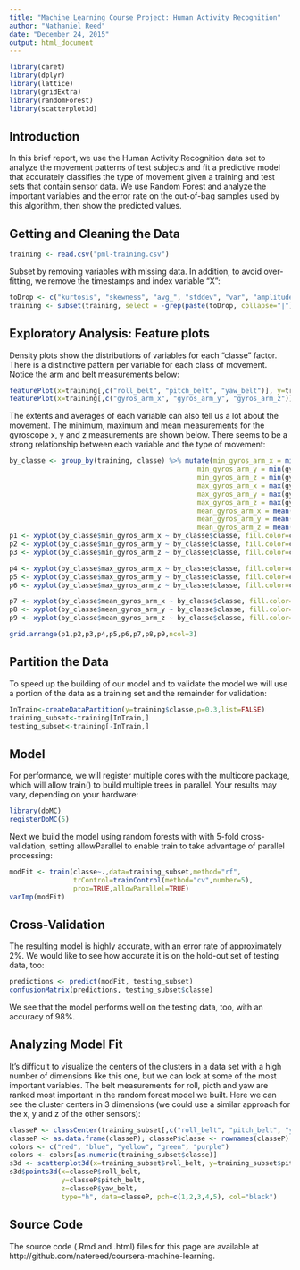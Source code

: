 ```yaml
---
title: "Machine Learning Course Project: Human Activity Recognition"
author: "Nathaniel Reed"
date: "December 24, 2015"
output: html_document
---
```


```r
library(caret)
library(dplyr)
library(lattice)
library(gridExtra)
library(randomForest)
library(scatterplot3d)
```

## Introduction

In this brief report, we use the Human Activity Recognition data set to analyze the movement patterns of test subjects and fit a predictive model that accurately classifies the type of movement given a training and test sets that contain sensor data. We use Random Forest and analyze the important variables and the error rate on the out-of-bag samples used by this algorithm, then show the predicted values.

## Getting and Cleaning the Data

```r
training <- read.csv("pml-training.csv")
````

Subset by removing variables with missing data. In addition, to avoid over-fitting, we remove the timestamps and index variable "X":

```r
toDrop <- c("kurtosis", "skewness", "avg_", "stddev", "var", "amplitude", "min", "max", "cvtd_timestamp", "num_window", "new_window", "user_name", "X", "raw_timestamp")
training <- subset(training, select = -grep(paste(toDrop, collapse="|"), names(training)))
```

## Exploratory Analysis: Feature plots

Density plots show the distributions of variables for each "classe" factor. There is a distinctive pattern per variable for each class of movement. Notice the arm and belt measurements below:

```r
featurePlot(x=training[,c("roll_belt", "pitch_belt", "yaw_belt")], y=training$classe, plot="density", auto.key=list(columns=5))
featurePlot(x=training[,c("gyros_arm_x", "gyros_arm_y", "gyros_arm_z")], y=training$classe, plot="density", auto.key=list(columns=5))
```

The extents and averages of each variable can also tell us a lot about the movement. The minimum, maximum and mean measurements for the gyroscope x, y and z measurements are shown below. There seems to be a strong relationship between each variable and the type of movement:

```r
by_classe <- group_by(training, classe) %>% mutate(min_gyros_arm_x = min(gyros_arm_x),
                                               min_gyros_arm_y = min(gyros_arm_y),
                                               min_gyros_arm_z = min(gyros_arm_z),
                                               max_gyros_arm_x = max(gyros_arm_x),
                                               max_gyros_arm_y = max(gyros_arm_y),
                                               max_gyros_arm_z = max(gyros_arm_z),
                                               mean_gyros_arm_x = mean(gyros_arm_x),
                                               mean_gyros_arm_y = mean(gyros_arm_y),
                                               mean_gyros_arm_z = mean(gyros_arm_z)) 
p1 <- xyplot(by_classe$min_gyros_arm_x ~ by_classe$classe, fill.color=colors, groups=by_classe$classe, pch=c(1,2,3,4,5), xlab = "Movement type", ylab="Min X")
p2 <- xyplot(by_classe$min_gyros_arm_y ~ by_classe$classe, fill.color=colors, groups=by_classe$classe, pch=c(1,2,3,4,5), xlab = "Movement type", ylab="Min Y")
p3 <- xyplot(by_classe$min_gyros_arm_z ~ by_classe$classe, fill.color=colors, groups=by_classe$classe, pch=c(1,2,3,4,5), xlab = "Movement type", ylab="Min Z")

p4 <- xyplot(by_classe$max_gyros_arm_x ~ by_classe$classe, fill.color=colors, groups=by_classe$classe, pch=c(1,2,3,4,5), xlab = "Movement type", ylab="Max X")
p5 <- xyplot(by_classe$max_gyros_arm_y ~ by_classe$classe, fill.color=colors, groups=by_classe$classe, pch=c(1,2,3,4,5), xlab = "Movement type", ylab="Max Y")
p6 <- xyplot(by_classe$max_gyros_arm_z ~ by_classe$classe, fill.color=colors, groups=by_classe$classe, pch=c(1,2,3,4,5), xlab = "Movement type", ylab="Max Z")

p7 <- xyplot(by_classe$mean_gyros_arm_x ~ by_classe$classe, fill.color=colors, groups=by_classe$classe, pch=c(1,2,3,4,5), xlab = "Movement type", ylab="Mean X")
p8 <- xyplot(by_classe$mean_gyros_arm_y ~ by_classe$classe, fill.color=colors, groups=by_classe$classe, pch=c(1,2,3,4,5), xlab = "Movement type", ylab="Mean Y")
p9 <- xyplot(by_classe$mean_gyros_arm_z ~ by_classe$classe, fill.color=colors, groups=by_classe$classe, pch=c(1,2,3,4,5), xlab = "Movement type", ylab="Mean Z")

grid.arrange(p1,p2,p3,p4,p5,p6,p7,p8,p9,ncol=3)
```

## Partition the Data

To speed up the building of our model and to validate the model we will use a portion of the data as a training set and the remainder for validation:

```r
InTrain<-createDataPartition(y=training$classe,p=0.3,list=FALSE)
training_subset<-training[InTrain,]
testing_subset<-training[-InTrain,]
```

## Model

For performance, we will register multiple cores with the multicore package, which will allow train() to build multiple trees in parallel. Your results may vary, depending on your hardware:

```r
library(doMC)
registerDoMC(5)
```

Next we build the model using random forests with with 5-fold cross-validation, setting allowParallel to enable train to take advantage of parallel processing:

```r
modFit <- train(classe~.,data=training_subset,method="rf",
                trControl=trainControl(method="cv",number=5),
                prox=TRUE,allowParallel=TRUE)
varImp(modFit)
```

## Cross-Validation

The resulting model is highly accurate, with an error rate of approximately 2%. We would like to see how accurate it is on the hold-out set of testing data, too:

```r
predictions <- predict(modFit, testing_subset)
confusionMatrix(predictions, testing_subset$classe)
```

We see that the model performs well on the testing data, too, with an accuracy of 98%.

## Analyzing Model Fit

It's difficult to visualize the centers of the clusters in a data set with a high number of dimensions like this one, but we can look at some of the most important variables. The belt measurements for roll, picth and yaw are ranked most important in the random forest model we built. Here we can see the cluster centers in 3 dimensions (we could use a similar approach for the x, y and z of the other sensors):

```r
classeP <- classCenter(training_subset[,c("roll_belt", "pitch_belt", "yaw_belt")], training_subset$classe, modFit$finalModel$proximity)
classeP <- as.data.frame(classeP); classeP$classe <- rownames(classeP)
colors <- c("red", "blue", "yellow", "green", "purple")
colors <- colors[as.numeric(training_subset$classe)]
s3d <- scatterplot3d(x=training_subset$roll_belt, y=training_subset$pitch_belt, z=training_subset$yaw_belt, type="h", color=colors) 
s3d$points3d(x=classeP$roll_belt, 
             y=classeP$pitch_belt, 
             z=classeP$yaw_belt, 
             type="h", data=classeP, pch=c(1,2,3,4,5), col="black") 
```

## Source Code

The source code (.Rmd and .html) files for this page are available at http://github.com/natereed/coursera-machine-learning.
